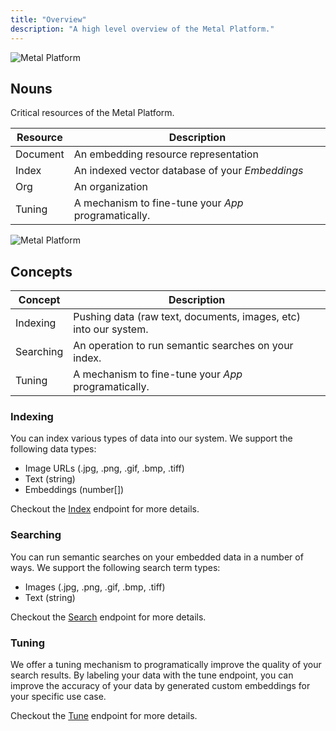 ```yaml
---
title: "Overview"
description: "A high level overview of the Metal Platform."
---
```


![Metal Platform](/images/diagram.png)

## Nouns

Critical resources of the Metal Platform.

| Resource | Description                                           |
| -------- | ----------------------------------------------------- |
| Document | An embedding resource representation                  |
| Index    | An indexed vector database of your _Embeddings_       |
| Org      | An organization                                       |
| Tuning   | A mechanism to fine-tune your _App_ programatically.  |

![Metal Platform](/images/resources.png)

## Concepts

| Concept   | Description                                                      |
| --------- | ---------------------------------------------------------------- |
| Indexing  | Pushing data (raw text, documents, images, etc) into our system. |
| Searching | An operation to run semantic searches on your index.             |
| Tuning    | A mechanism to fine-tune your _App_ programatically.             |

### Indexing

You can index various types of data into our system. We support the following data types:

- Image URLs (.jpg, .png, .gif, .bmp, .tiff)
- Text (string)
- Embeddings (number[])

Checkout the [Index](/api-reference/documents/indexing) endpoint for more details.

### Searching

You can run semantic searches on your embedded data in a number of ways. We support the following search term types:

- Images (.jpg, .png, .gif, .bmp, .tiff)
- Text (string)

Checkout the [Search](/api-reference/core/search) endpoint for more details.

### Tuning

We offer a tuning mechanism to programatically improve the quality of your search results.
By labeling your data with the tune endpoint, you can improve the accuracy of your data by
generated custom embeddings for your specific use case.

Checkout the [Tune](/api-reference/core/tune) endpoint for more details.
